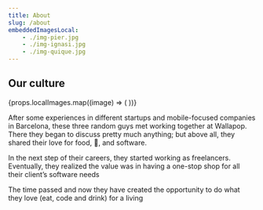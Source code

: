```yaml
---
title: About
slug: /about
embeddedImagesLocal:
    - ./img-pier.jpg
    - ./img-ignasi.jpg
    - ./img-quique.jpg
---
```


## Our culture


<Flex>
    {props.localImages.map((image) => (
        <Box p={2} sx={{ flex: '1 1 auto' }}>
            <GatsbyImage
                alt="Sam in a destroyed mall"
                image={getImage(image)}
            />
        </Box>
    ))}
</Flex>

After some experiences in different startups and mobile-focused companies in Barcelona, these three random guys met working together at Wallapop. There they began to discuss pretty much anything; but above all, they shared their love for food, 🍺, and software.

In the next step of their careers, they started working as freelancers. Eventually, they realized the value was in having a one-stop shop for all their client’s software needs

The time passed and now they have created the opportunity to do what they love (eat, code and drink) for a living
